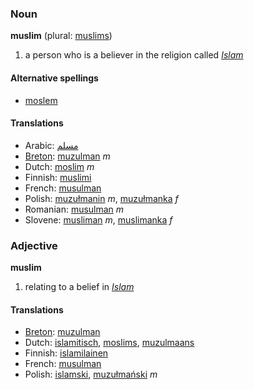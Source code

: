 ===Noun===
'''muslim''' (plural: [[muslims]])

# a person who is a believer in the religion called ''[[Islam]]''

====Alternative spellings====
*[[moslem]]

====Translations====
*Arabic: [[مسلم]]
*[[Breton]]: [[muzulman]] ''m''
*Dutch: [[moslim]] ''m''
*Finnish: [[muslimi]]
*French: [[musulman]]
*Polish: [[muzułmanin]] ''m'', [[muzułmanka]] ''f''
*Romanian: [[musulman]] ''m''
*Slovene: [[musliman]] ''m'', [[muslimanka]] ''f''

===Adjective===<!-- this may be another case of a noun used adjectivally. [[User:Hippietrail|Hippietrail]] 06:50, 9 Mar 2004 (UTC) -->
'''muslim'''

# relating to a belief in ''[[Islam]]''

====Translations====
*[[Breton]]: [[muzulman]]
*Dutch: [[islamitisch]], [[moslims]], [[muzulmaans]]
*Finnish: [[islamilainen]]
*French: [[musulman]]
*Polish: [[islamski]], [[muzułmański]] ''m''